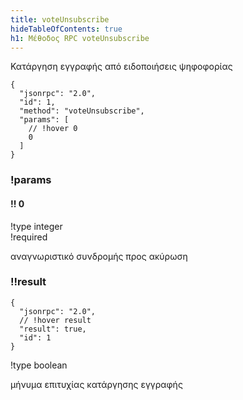 ```yaml
---
title: voteUnsubscribe
hideTableOfContents: true
h1: Μέθοδος RPC voteUnsubscribe
---
```


Κατάργηση εγγραφής από ειδοποιήσεις ψηφοφορίας

<APIMethod>

```jsonc !!request
{
  "jsonrpc": "2.0",
  "id": 1,
  "method": "voteUnsubscribe",
  "params": [
    // !hover 0
    0
  ]
}
```

### !params

#### !! 0

!type integer  
!required

αναγνωριστικό συνδρομής προς ακύρωση

### !!result

```jsonc !response
{
  "jsonrpc": "2.0",
  // !hover result
  "result": true,
  "id": 1
}
```

!type boolean

μήνυμα επιτυχίας κατάργησης εγγραφής

</APIMethod>
